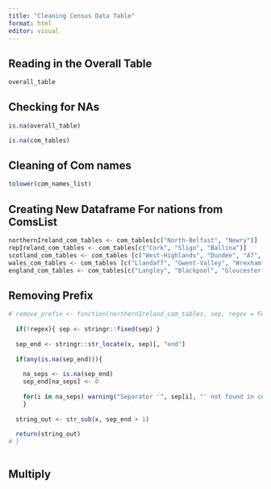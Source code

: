 ```yaml
---
title: "Cleaning Census Data Table"
format: html
editor: visual
---
```


## Reading in the Overall Table

```r
overall_table

```

## Checking for NAs

```r
is.na(overall_table)

is.na(com_tables)
```

## Cleaning of Com names

```r
tolower(com_names_list)
```

## Creating New Dataframe For nations from ComsList

```r
northernIreland_com_tables <- com_tables[c("North-Belfast", "Newry")]
repIreland_com_tables <- com_tables[c("Cork", "Sligo", "Ballina")]
scotland_com_tables <- com_tables [c("West-Highlands", "Dundee", "A7", "Central-Fife")]
wales_com_tables <- com_tables [c("Llandaff", "Gwent-Valley", "Wrexham", "Cross-Hands", "Haverfordwest", "Llanelli")]
england_com_tables <- com_tables[c("Langley", "Blackpool", "Gloucester-and Forest", "Bradford-sorted", "Leeds", "Scunthorpe", "Liverpool", "Hackney", "Rochdale", "Medway", "Attercliffe-and-Darnall", "sheffield", "Greenwich", "North-Sutton", "Southampton", "Middlesborough", "Selby")]
```

## Removing Prefix

```r

# remove_prefix <- function(northernIreland_com_tables, sep, regex = FALSE){
  
  if(!regex){ sep <- stringr::fixed(sep) } 
  
  sep_end <- stringr::str_locate(x, sep)[, "end"] 
  
  if(any(is.na(sep_end))){
    
    na_seps <- is.na(sep_end)
    sep_end[na_seps] <- 0
    
    for(i in na_seps) warning("Separator '", sep[i], "' not found in colunm name '", x , "'")
    }
  
  string_out <- str_sub(x, sep_end + 1)
  
  return(string_out)
# }
  

```

## Multiply
